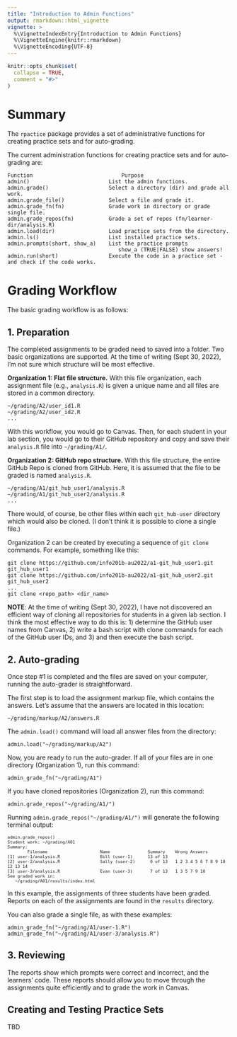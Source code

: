 ```yaml
---
title: "Introduction to Admin Functions"
output: rmarkdown::html_vignette
vignette: >
  %\VignetteIndexEntry{Introduction to Admin Functions}
  %\VignetteEngine{knitr::rmarkdown}
  %\VignetteEncoding{UTF-8}
---
```


```r
knitr::opts_chunk$set(
  collapse = TRUE,
  comment = "#>"
)
```

# Summary 
The `rpactice` package provides a set of administrative functions for creating practice sets and for
auto-grading.

The current administration functions for creating practice sets and for auto-grading are:

```
Function		                    Purpose 
admin()                         List the admin functions.
admin.grade()                   Select a directory (dir) and grade all work.
admin.grade_file()              Select a file and grade it.
admin.grade_fn(fn)              Grade work in directory or grade single file.
admin.grade_repos(fn)           Grade a set of repos (fn/learner-dir/analysis.R)
admin.load(dir)                 Load practice sets from the directory.
admin.ls()                      List installed practice sets.
admin.prompts(short, show_a)    List the practice prompts
                                   show_a (TRUE|FALSE) show answers!
admin.run(short)                Execute the code in a practice set - and check if the code works.
```

# Grading Workflow
The basic grading workflow is as follows: 

## 1. Preparation
The completed assignments to be graded need to saved into a folder. Two basic organizations are supported. 
At the time of writing (Sept 30, 2022), I'm not sure which structure will be most effective.

**Organization 1: Flat file structure.** With this file organization, each 
assignment file (e.g., `analysis.R`) is given a unique name and all 
files are stored in a common directory. 
```
~/grading/A2/user_id1.R
~/grading/A2/user_id2.R
...
```
With this workflow, you would go to Canvas. Then, for each student in your lab section, you would go to 
their GitHub repository and copy and save their `analysis.R` file into `~/grading/A1/`.

**Organization 2: GitHub repo structure.** With this file structure, the entire GitHub Repo is cloned 
from GitHub. Here, it is assumed that the file to be graded is named `analysis.R`. 
```
~/grading/A1/git_hub_user1/analysis.R
~/grading/A1/git_hub_user2/analysis.R
...
```
There would, of course, be other files within each `git_hub-user` directory which would 
also be cloned. (I don't think it is possible to clone a single file.)

Organization 2 can be created by executing a sequence of `git clone` commands. For example, 
something like this:
```
git clone https://github.com/info201b-au2022/a1-git_hub_user1.git git_hub_user1
git clone https://github.com/info201b-au2022/a1-git_hub_user2.git git_hub_user2
...
git clone <repo_path> <dir_name>
```

**NOTE**: At the time of writing (Sept 30, 2022), I have not discovered an efficient way of cloning 
all repositories for students in a given lab section. I think the most effective way to 
do this is: 1) determine the GitHub user names from Canvas, 2) write a bash script with
clone commands for each of the GitHub user IDs, and 3) and then execute the bash script. 

## 2. Auto-grading
Once step #1 is completed and the files are saved on your computer, running the auto-grader
is straightforward.

The first step is to load the assignment markup file, which contains the answers. Let's
assume that the answers are located in this location: 
```
~/grading/markup/A2/answers.R
```
The `admin.load()` command will load all answer files from the directory:
```
admin.load("~/grading/markup/A2")
```

Now, you are ready to run the auto-grader. If all of your files are in one 
directory (Organization 1), run this command: 
```
admin_grade_fn("~/grading/A1")
```

If you have cloned repositories (Organization 2), run this command: 
```
admin.grade_repos("~/grading/A1/")
```

Running `admin.grade_repos("~/grading/A1/")` will generate the following terminal output: 
<font size="-20">
```
admin.grade_repos()
Student work: ~/grading/A01
Summary:
        Filename                     Name               Summary    Wrong Answers
[1]	user-1/analysis.R                Bill (user-1)      13 of 13                       
[2]	user-2/analysis.R                Sally (user-2)      0 of 13   1 2 3 4 5 6 7 8 9 10 12 13 14
[3]	user-3/analysis.R                Evan (user-3)       7 of 13   1 3 5 7 9 10   
See graded work in:
   ~/grading/A01/results/index.html
```
</font>
In this example, the assignments of three students have been graded. Reports on each 
of the assignments are found in the `results` directory. 

You can also grade a single file, as with these examples:
```
admin_grade_fn("~/grading/A1/user-1.R")
admin_grade_fn("~/grading/A1/user-3/analysis.R")
```

## 3. Reviewing 
The reports show which prompts were correct and incorrect, and the learners' code. These reports should 
allow you to move through the assignments quite efficiently and to grade the work in Canvas. 

## Creating and Testing Practice Sets
TBD

## 



